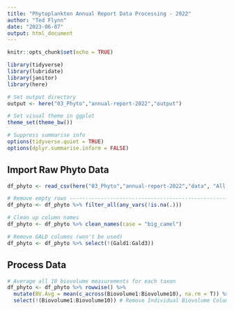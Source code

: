 ```yaml
---
title: "Phytoplankton Annual Report Data Processing - 2022"
author: "Ted Flynn"
date: "2023-06-07"
output: html_document
---
```


```r
knitr::opts_chunk$set(echo = TRUE)

library(tidyverse)
library(lubridate)
library(janitor)
library(here)

# Set output directory 
output <- here("03_Phyto","annual-report-2022","output")

# Set visual theme in ggplot
theme_set(theme_bw())

# Suppress summarise info
options(tidyverse.quiet = TRUE)
options(dplyr.summarise.inform = FALSE)
```

## Import Raw Phyto Data

```r
df_phyto <- read_csv(here("03_Phyto","annual-report-2022","data", "All 2022 Data.csv"), show_col_types = FALSE)

# Remove empty rows ------------------------------------------------------------
df_phyto <- df_phyto %>% filter_all(any_vars(!is.na(.)))

# Clean up column names
df_phyto <- df_phyto %>% clean_names(case = "big_camel")

# Remove GALD columns (won't be used)
df_phyto <- df_phyto %>% select(!(Gald1:Gald3)) 

```

## Process Data
```r
# Average all 10 biovolume measurements for each taxon
df_phyto <- df_phyto %>% rowwise() %>% 
  mutate(BV.Avg = mean(c_across(Biovolume1:Biovolume10), na.rm = T)) %>% 
  select(!(Biovolume1:Biovolume10)) # Remove Individual Biovolume Columns


```

